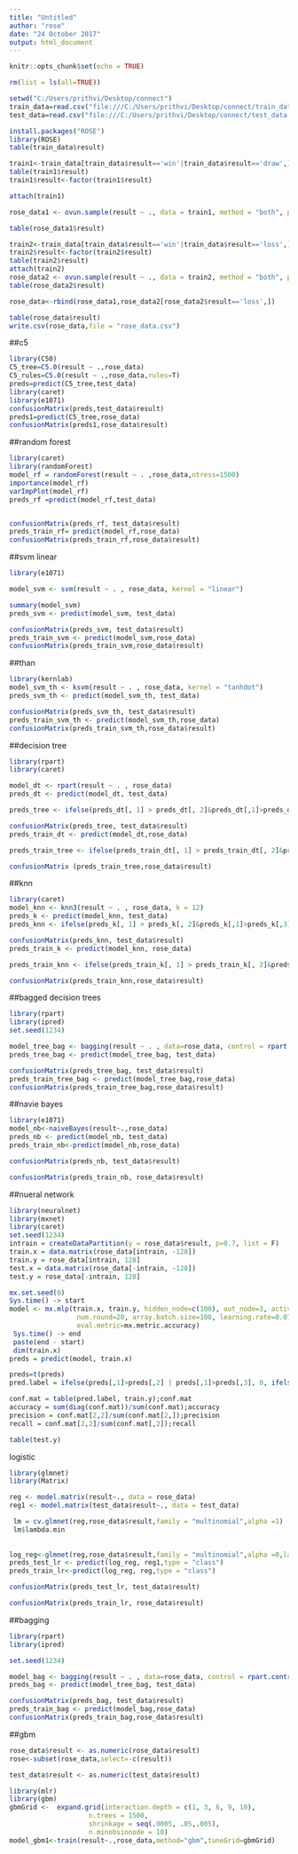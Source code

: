 ---
title: "Untitled"
author: "rose"
date: "24 October 2017"
output: html_document
---
```{r setup, include=FALSE}
knitr::opts_chunk$set(echo = TRUE)
```

```{r}
rm(list = ls(all=TRUE))

```

```{r}
setwd("C:/Users/prithvi/Desktop/connect")
train_data=read.csv("file:///C:/Users/prithvi/Desktop/connect/train_data.csv")
test_data=read.csv("file:///C:/Users/prithvi/Desktop/connect/test_data.csv")
```

```{r}
install.packages("ROSE")
library(ROSE)
table(train_data$result)

train1<-train_data[train_data$result=='win'|train_data$result=='draw',]
table(train1$result)
train1$result<-factor(train1$result)

attach(train1)

rose_data1 <- ovun.sample(result ~ ., data = train1, method = "both", p=0.5,N=1809,seed = 123)$data

table(rose_data1$result)

train2<-train_data[train_data$result=='win'|train_data$result=='loss',]
train2$result<-factor(train2$result)
table(train2$result)
attach(train2)
rose_data2 <- ovun.sample(result ~ ., data = train2, method = "both", p=0.5,N=1809,seed = 123)$data
table(rose_data2$result)

rose_data<-rbind(rose_data1,rose_data2[rose_data2$result=='loss',])

table(rose_data$result)
write.csv(rose_data,file = "rose_data.csv")
```
##c5
```{r}
library(C50)
C5_tree=C5.0(result ~ .,rose_data)
C5_rules=C5.0(result ~ .,rose_data,rules=T)
preds=predict(C5_tree,test_data)
library(caret)
library(e1071)
confusionMatrix(preds,test_data$result)
preds1=predict(C5_tree,rose_data)
confusionMatrix(preds1,rose_data$result)
```
##random forest
```{r}
library(caret)
library(randomForest)
model_rf = randomForest(result ~ . ,rose_data,ntress=1500)
importance(model_rf)
varImpPlot(model_rf)
preds_rf =predict(model_rf,test_data)


confusionMatrix(preds_rf, test_data$result)
preds_train_rf= predict(model_rf,rose_data)
confusionMatrix(preds_train_rf,rose_data$result)
```
##svm linear
```{r}
library(e1071)

model_svm <- svm(result ~ . , rose_data, kernel = "linear")

summary(model_svm)
preds_svm <- predict(model_svm, test_data)

confusionMatrix(preds_svm, test_data$result)
preds_train_svm <- predict(model_svm,rose_data)
confusionMatrix(preds_train_svm,rose_data$result)
```
##than
```{r}
library(kernlab)
model_svm_th <- ksvm(result ~ . , rose_data, kernel = "tanhdot")
preds_svm_th <- predict(model_svm_th, test_data)

confusionMatrix(preds_svm_th, test_data$result)
preds_train_svm_th <- predict(model_svm_th,rose_data)
confusionMatrix(preds_train_svm_th,rose_data$result)
```
##decision tree
```{r}

library(rpart)
library(caret)

model_dt <- rpart(result ~ . , rose_data)
preds_dt <- predict(model_dt, test_data)

preds_tree <- ifelse(preds_dt[, 1] > preds_dt[, 2]&preds_dt[,1]>preds_dt[,3],"win" , ifelse(preds_dt[,2]>preds_dt[,1]&preds_dt[,2]>preds_dt[,3] ,"draw" , "loss"))

confusionMatrix(preds_tree, test_data$result)
preds_train_dt <- predict(model_dt,rose_data)

preds_train_tree <- ifelse(preds_train_dt[, 1] > preds_train_dt[, 2]&preds_train_dt[,1]>preds_train_dt[,3],"win" , ifelse(preds_train_dt[,2]>preds_train_dt[,1]&preds_train_dt[,2]>preds_train_dt[,3] ,"draw" , "loss"))

confusionMatrix (preds_train_tree,rose_data$result)
```
##knn
```{r}
library(caret)
model_knn <- knn3(result ~ . , rose_data, k = 12)
preds_k <- predict(model_knn, test_data)
preds_knn <- ifelse(preds_k[, 1] > preds_k[, 2]&preds_k[,1]>preds_k[,3],"win" , ifelse(preds_k[,2]>preds_k[,1]&preds_k[,2]>preds_k[,3] ,"draw" , "loss"))

confusionMatrix(preds_knn, test_data$result)
preds_train_k <- predict(model_knn, rose_data)

preds_train_knn <- ifelse(preds_train_k[, 1] > preds_train_k[, 2]&preds_train_k[,1]>preds_train_k[,3],"win" , ifelse(preds_train_k[,2]>preds_train_k[,1]&preds_train_k[,2]>preds_train_k[,3] ,"draw" , "loss"))

confusionMatrix(preds_train_knn,rose_data$result)
```
##bagged decision trees
```{r}
library(rpart)
library(ipred)
set.seed(1234)

model_tree_bag <- bagging(result ~ . , data=rose_data, control = rpart.control(cp = 0.01, xval = 10))
preds_tree_bag <- predict(model_tree_bag, test_data)

confusionMatrix(preds_tree_bag, test_data$result)
preds_train_tree_bag <- predict(model_tree_bag,rose_data)
confusionMatrix(preds_train_tree_bag,rose_data$result)
```
##navie bayes
```{r}
library(e1071)
model_nb<-naiveBayes(result~.,rose_data)
preds_nb <- predict(model_nb, test_data)
preds_train_nb<-predict(model_nb,rose_data)

confusionMatrix(preds_nb, test_data$result)

confusionMatrix(preds_train_nb, rose_data$result)
```
##nueral network
```{r}
library(neuralnet)
library(mxnet)
library(caret)
set.seed(1234)
intrain = createDataPartition(y = rose_data$result, p=0.7, list = F)
train.x = data.matrix(rose_data[intrain, -128])
train.y = rose_data[intrain, 128]
test.x = data.matrix(rose_data[-intrain, -128])
test.y = rose_data[-intrain, 128]

mx.set.seed(0)
Sys.time() -> start
model <- mx.mlp(train.x, train.y, hidden_node=c(100), out_node=3, activation="tanh", out_activation="softmax",
                 num.round=20, array.batch.size=100, learning.rate=0.07, momentum=0.9,
                 eval.metric=mx.metric.accuracy)
 Sys.time() -> end
 paste(end - start)
 dim(train.x)
preds = predict(model, train.x)

preds=t(preds)
pred.label = ifelse(preds[,1]>preds[,2] | preds[,1]>preds[,3], 0, ifelse(preds[,2]>preds[,3] | preds[,2]>preds[,1],1,2))

conf.mat = table(pred.label, train.y);conf.mat
accuracy = sum(diag(conf.mat))/sum(conf.mat);accuracy
precision = conf.mat[2,2]/sum(conf.mat[2,]);precision
recall = conf.mat[2,2]/sum(conf.mat[,2]);recall

table(test.y)
```
logistic
```{r}
library(glmnet)
library(Matrix)

reg <- model.matrix(result~., data = rose_data)
reg1 <- model.matrix(test_data$result~., data = test_data)

 lm = cv.glmnet(reg,rose_data$result,family = "multinomial",alpha =1)
 lm$lambda.min
 
 
log_reg<-glmnet(reg,rose_data$result,family = "multinomial",alpha =0,lambda =lm$lambda.min)
preds_test_lr <- predict(log_reg, reg1,type = "class")
preds_train_lr<-predict(log_reg, reg,type = "class")

confusionMatrix(preds_test_lr, test_data$result)

confusionMatrix(preds_train_lr, rose_data$result)

```

##bagging
```{r}
library(rpart)
library(ipred)

set.seed(1234)

model_bag <- bagging(result ~ . , data=rose_data, control = rpart.control(cp = 0.01, xval = 10))
preds_bag <- predict(model_tree_bag, test_data)

confusionMatrix(preds_bag, test_data$result)
preds_train_bag <- predict(model_bag,rose_data)
confusionMatrix(preds_train_bag,rose_data$result)
```



##gbm
```{r}
rose_data$result <- as.numeric(rose_data$result)
rose<-subset(rose_data,select=-c(result))

test_data$result <- as.numeric(test_data$result)

library(mlr)
library(gbm)
gbmGrid <-  expand.grid(interaction.depth = c(1, 3, 6, 9, 10),
                    n.trees = 1500, 
                    shrinkage = seq(.0005, .05,.005),
                    n.minobsinnode = 10)
model_gbm1<-train(result~.,rose_data,method="gbm",tuneGrid=gbmGrid)
```

```{r}

```

```{r}

```


